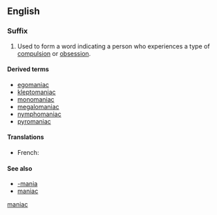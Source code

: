 ==English==

===Suffix===
{{head|en|suffixes}}

# Used to form a word indicating a person who experiences a type of [[compulsion]] or [[obsession]].

====Derived terms====
* [[egomaniac]]
* [[kleptomaniac]]
* [[monomaniac]]
* [[megalomaniac]]
* [[nymphomaniac]]
* [[pyromaniac]]

====Translations====
{{trans-top|indicating a person who experiences compulsion}}
* French: {{t+|fr|-mane}}
{{trans-mid}}
{{trans-bottom}}

====See also====
* [[-mania]]
* [[maniac]]

[[Category:English suffixes|maniac]]